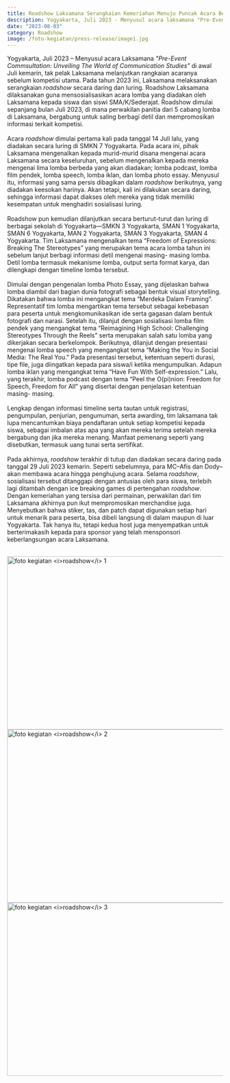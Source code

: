 ```yaml
---
title: Roadshow Laksamana Serangkaian Kemeriahan Menuju Puncak Acara Bersama Siswa/i SMA/K/Sederajat
description: Yogyakarta, Juli 2023 - Menyusul acara laksamana "Pre-Event Commsultation Unveiling The World of Communication Studies" di awal Juli kemarin...
date: "2023-08-03"
category: Roadshow
image: /foto-kegiatan/press-release/image1.jpg
---
```


Yogyakarta, Juli 2023 – Menyusul acara Laksamana <i>"Pre-Event Commsultation: Unveiling The World of Communication Studies"</i> di awal Juli kemarin, tak pelak Laksamana melanjutkan rangkaian acaranya sebelum kompetisi utama. Pada tahun 2023 ini, Laksamana melaksanakan serangkaian <i>roadshow</i> secara daring dan luring. Roadshow Laksamana dilaksanakan guna mensosialisasikan acara lomba yang diadakan oleh Laksamana kepada siswa dan siswi SMA/K/Sederajat. Roadshow dimulai sepanjang bulan Juli 2023, di mana perwakilan panitia dari 5 cabang lomba di Laksamana, bergabung untuk saling berbagi detil dan mempromosikan informasi terkait kompetisi.
<br></br>
Acara <i>roadshow</i> dimulai pertama kali pada tanggal 14 Juli lalu, yang diadakan secara luring di SMKN 7 Yogyakarta. Pada acara ini, pihak Laksamana mengenalkan kepada murid-murid disana mengenai acara Laksamana secara keseluruhan, sebelum mengenalkan kepada mereka mengenai lima lomba berbeda yang akan diadakan; lomba podcast, lomba film pendek, lomba speech, lomba iklan, dan lomba photo essay. Menyusul itu, informasi yang sama persis dibagikan dalam <i>roadshow</i> berikutnya, yang diadakan keesokan harinya. Akan tetapi, kali ini dilakukan secara daring, sehingga informasi dapat diakses oleh mereka yang tidak memiliki kesempatan untuk menghadiri sosialisasi luring.
<br></br>
Roadshow pun kemudian dilanjutkan secara berturut-turut dan luring di berbagai sekolah di Yogyakarta—SMKN 3 Yogyakarta, SMAN 1 Yogyakarta, SMAN 6 Yogyakarta, MAN 2 Yogyakarta, SMAN 3 Yogyakarta, SMAN 4 Yogyakarta. Tim Laksamana mengenalkan tema “Freedom of Expressions: Breaking The Stereotypes” yang merupakan tema acara lomba tahun ini sebelum lanjut berbagi informasi detil mengenai masing- masing lomba. Detil lomba termasuk mekanisme lomba, output serta format karya, dan dilengkapi dengan timeline lomba tersebut.
<br></br>
Dimulai dengan pengenalan lomba Photo Essay, yang dijelaskan bahwa lomba diambil dari bagian dunia fotografi sebagai bentuk visual storytelling. Dikatakan bahwa lomba ini mengangkat tema “Merdeka Dalam Framing”. Representatif tim lomba mengartikan tema tersebut sebagai kebebasan para peserta untuk mengkomunikasikan ide serta gagasan dalam bentuk fotografi dan narasi. Setelah itu, dilanjut dengan sosialisasi lomba film pendek yang mengangkat tema “Reimagining High School: Challenging Stereotypes Through the Reels” serta merupakan salah satu lomba yang dikerjakan secara berkelompok. Berikutnya, dilanjut dengan presentasi mengenai lomba speech yang mengangkat tema “Making the You in Social Media: The Real You.” Pada presentasi tersebut, ketentuan seperti durasi, tipe file, juga diingatkan kepada para siswa/i ketika mengumpulkan. Adapun lomba iklan yang mengangkat tema “Have Fun With Self-expression.” Lalu, yang terakhir, lomba podcast dengan tema “Peel the O(pi)nion: Freedom for Speech, Freedom for All” yang disertai dengan penjelasan ketentuan masing- masing.
<br></br>
Lengkap dengan informasi timeline serta tautan untuk registrasi, pengumpulan, penjurian, pengumuman, serta awarding, tim laksamana tak lupa mencantumkan biaya pendaftaran untuk setiap kompetisi kepada siswa, sebagai imbalan atas apa yang akan mereka terima setelah mereka bergabung dan jika mereka menang. Manfaat pemenang seperti yang disebutkan, termasuk uang tunai serta sertifikat.
<br></br>
Pada akhirnya, <i>roadshow</i> terakhir di tutup dan diadakan secara daring pada tanggal 29 Juli 2023 kemarin. Seperti sebelumnya, para MC–Afis dan Dody–akan membawa acara hingga penghujung acara. Selama <i>roadshow</i>, sosialisasi tersebut ditanggapi dengan antusias oleh para siswa, terlebih lagi ditambah dengan ice breaking games di pertengahan <i>roadshow</i>. Dengan kemeriahan yang tersisa dari permainan, perwakilan dari tim Laksamana akhirnya pun ikut mempromosikan merchandise juga. Menyebutkan bahwa stiker, tas, dan patch dapat digunakan setiap hari untuk menarik para peserta, bisa dibeli langsung di dalam maupun di luar Yogyakarta. Tak hanya itu, tetapi kedua host juga menyempatkan untuk berterimakasih kepada para sponsor yang telah mensponsori keberlangsungan acara Laksamana.
<br></br>

<div className="flex justify-center">
<Image
  src="/foto-kegiatan/press-release/image1.jpg"
  width="718"
  height="404"
  alt="foto kegiatan <i>roadshow</i> 1"
/>
</div>
<div className="flex justify-center">
<Image
  src="/foto-kegiatan/press-release/image2.jpg"
  width="718"
  height="404"
  alt="foto kegiatan <i>roadshow</i> 2"
/>
</div>
<div className="flex justify-center">
<Image
  src="/foto-kegiatan/press-release/image3.jpg"
  width="718"
  height="404"
  alt="foto kegiatan <i>roadshow</i> 3"
/>
</div>
